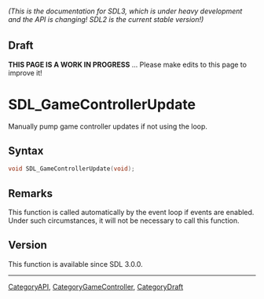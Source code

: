 ====== (This is the documentation for SDL3, which is under heavy development and the API is changing! SDL2 is the current stable version!) ======

== Draft ==

'''THIS PAGE IS A WORK IN PROGRESS''' ... Please make edits to this page to improve it!


<!-- #*^*^*^*^*See https://wiki.libsdl.org/SGFunctions for details on editing this page*^*^*^*^* -->
= SDL_GameControllerUpdate =

Manually pump game controller updates if not using the loop.

== Syntax ==

<syntaxhighlight lang='c'>
void SDL_GameControllerUpdate(void);
</syntaxhighlight>

== Remarks ==

This function is called automatically by the event loop if events are
enabled. Under such circumstances, it will not be necessary to call this
function.

== Version ==

This function is available since SDL 3.0.0.

----
[[CategoryAPI]], [[CategoryGameController]], [[CategoryDraft]]


